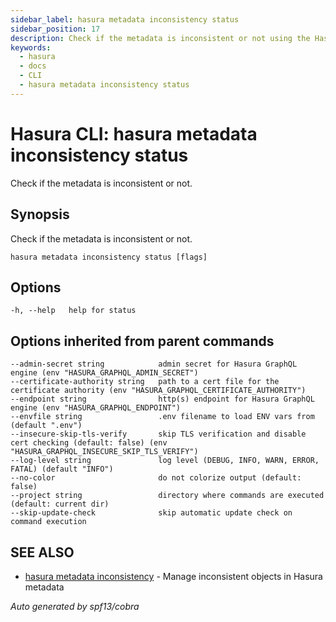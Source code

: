 ```yaml
---
sidebar_label: hasura metadata inconsistency status
sidebar_position: 17
description: Check if the metadata is inconsistent or not using the Hasura CLI
keywords:
  - hasura
  - docs
  - CLI
  - hasura metadata inconsistency status
---
```


# Hasura CLI: hasura metadata inconsistency status

Check if the metadata is inconsistent or not.

## Synopsis

Check if the metadata is inconsistent or not.

```
hasura metadata inconsistency status [flags]
```

## Options

```
-h, --help   help for status
```

## Options inherited from parent commands

```
--admin-secret string            admin secret for Hasura GraphQL engine (env "HASURA_GRAPHQL_ADMIN_SECRET")
--certificate-authority string   path to a cert file for the certificate authority (env "HASURA_GRAPHQL_CERTIFICATE_AUTHORITY")
--endpoint string                http(s) endpoint for Hasura GraphQL engine (env "HASURA_GRAPHQL_ENDPOINT")
--envfile string                 .env filename to load ENV vars from (default ".env")
--insecure-skip-tls-verify       skip TLS verification and disable cert checking (default: false) (env "HASURA_GRAPHQL_INSECURE_SKIP_TLS_VERIFY")
--log-level string               log level (DEBUG, INFO, WARN, ERROR, FATAL) (default "INFO")
--no-color                       do not colorize output (default: false)
--project string                 directory where commands are executed (default: current dir)
--skip-update-check              skip automatic update check on command execution
```

## SEE ALSO

- [hasura metadata inconsistency](/hasura-cli/commands/hasura_metadata_inconsistency.mdx) - Manage inconsistent objects in Hasura metadata

_Auto generated by spf13/cobra_
